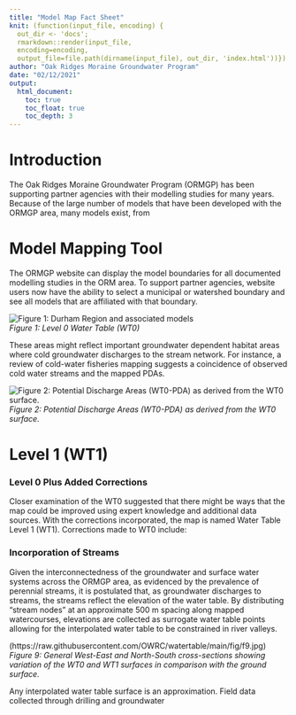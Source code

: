 ```yaml
---
title: "Model Map Fact Sheet"
knit: (function(input_file, encoding) {
  out_dir <- 'docs';
  rmarkdown::render(input_file,
  encoding=encoding,
  output_file=file.path(dirname(input_file), out_dir, 'index.html'))})
author: "Oak Ridges Moraine Groundwater Program"
date: "02/12/2021"
output: 
  html_document:
    toc: true
    toc_float: true
    toc_depth: 3
---
```



# Introduction

The Oak Ridges Moraine Groundwater Program (ORMGP) has been supporting partner agencies with their modelling studies for many years. Because of the large number of models that have been developed with the ORMGP area, many models exist, from 

# Model Mapping Tool

The ORMGP website can display the model boundaries for all documented modelling studies in the ORM area. To support partner agencies, website users now have the ability to select a municipal or watershed boundary and see all models that are affiliated with that boundary. 


![*Figure 1: Durham Region and associated models*](https://github.com/SteveShikaze/ModelMap/blob/408b44086e59a1dc87d3b979d5a10e573d407d57/fig/ModelMapFig1.PNG)\
*Figure 1: Level 0 Water Table (WT0)*\

These areas might reflect important groundwater dependent habitat areas where cold groundwater discharges to the stream network. For instance, a review of cold-water fisheries mapping suggests a coincidence of observed cold water streams and the mapped PDAs. 

![*Figure 2: Potential Discharge Areas (WT0-PDA) as derived from the WT0 surface.*](https://raw.githubusercontent.com/OWRC/watertable/main/fig/f2.jpg)\
*Figure 2: Potential Discharge Areas (WT0-PDA) as derived from the WT0 surface.*\

# Level 1 (WT1) 
### Level 0 Plus Added Corrections

Closer examination of the WT0 suggested that there might be ways that the map could be improved using expert knowledge and additional data sources. With the corrections incorporated, the map is named Water Table Level 1 (WT1). Corrections made to WT0 include:


### Incorporation of Streams

Given the interconnectedness of the groundwater and surface water systems across the ORMGP area, as evidenced by the prevalence of perennial streams, it is postulated that, as groundwater discharges to streams, the streams reflect the elevation of the water table. By distributing “stream nodes” at an approximate 500 m spacing along mapped watercourses, elevations are collected as surrogate water table points allowing for the interpolated water table to be constrained in river valleys. 

(https://raw.githubusercontent.com/OWRC/watertable/main/fig/f9.jpg)\
*Figure 9: General West-East and North-South cross-sections showing variation of the WT0 and WT1 surfaces in comparison with the ground surface.*\

Any interpolated water table surface is an approximation. Field data collected through drilling and groundwater
